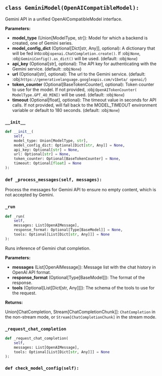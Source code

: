 <a id="camel.models.gemini_model"></a>

<a id="camel.models.gemini_model.GeminiModel"></a>

## `class GeminiModel(OpenAICompatibleModel):`

Gemini API in a unified OpenAICompatibleModel interface.

**Parameters:**

- **model_type** (Union[ModelType, str]): Model for which a backend is created, one of Gemini series.
- **model_config_dict** (Optional[Dict[str, Any]], optional): A dictionary that will be fed into:obj:`openai.ChatCompletion.create()`. If :obj:`None`, :obj:`GeminiConfig().as_dict()` will be used. (default: :obj:`None`)
- **api_key** (Optional[str], optional): The API key for authenticating with the Gemini service. (default: :obj:`None`)
- **url** (Optional[str], optional): The url to the Gemini service. (default: :obj:`https://generativelanguage.googleapis.com/v1beta/ openai/`)
- **token_counter** (Optional[BaseTokenCounter], optional): Token counter to use for the model. If not provided, :obj:`OpenAITokenCounter( ModelType.GPT_4O_MINI)` will be used. (default: :obj:`None`)
- **timeout** (Optional[float], optional): The timeout value in seconds for API calls. If not provided, will fall back to the MODEL_TIMEOUT environment variable or default to 180 seconds. (default: :obj:`None`)

<a id="camel.models.gemini_model.GeminiModel.__init__"></a>

### `__init__`

```python
def __init__(
    self,
    model_type: Union[ModelType, str],
    model_config_dict: Optional[Dict[str, Any]] = None,
    api_key: Optional[str] = None,
    url: Optional[str] = None,
    token_counter: Optional[BaseTokenCounter] = None,
    timeout: Optional[float] = None
):
```

<a id="camel.models.gemini_model.GeminiModel._process_messages"></a>

### `def _process_messages(self, messages):`

Process the messages for Gemini API to ensure no empty content,
which is not accepted by Gemini.

<a id="camel.models.gemini_model.GeminiModel._run"></a>

### `_run`

```python
def _run(
    self,
    messages: List[OpenAIMessage],
    response_format: Optional[Type[BaseModel]] = None,
    tools: Optional[List[Dict[str, Any]]] = None
):
```

Runs inference of Gemini chat completion.

**Parameters:**

- **messages** (List[OpenAIMessage]): Message list with the chat history in OpenAI API format.
- **response_format** (Optional[Type[BaseModel]]): The format of the response.
- **tools** (Optional[List[Dict[str, Any]]]): The schema of the tools to use for the request.

**Returns:**

  Union[ChatCompletion, Stream[ChatCompletionChunk]]:
`ChatCompletion` in the non-stream mode, or
`Stream[ChatCompletionChunk]` in the stream mode.

<a id="camel.models.gemini_model.GeminiModel._request_chat_completion"></a>

### `_request_chat_completion`

```python
def _request_chat_completion(
    self,
    messages: List[OpenAIMessage],
    tools: Optional[List[Dict[str, Any]]] = None
):
```

<a id="camel.models.gemini_model.GeminiModel.check_model_config"></a>

### `def check_model_config(self):`

